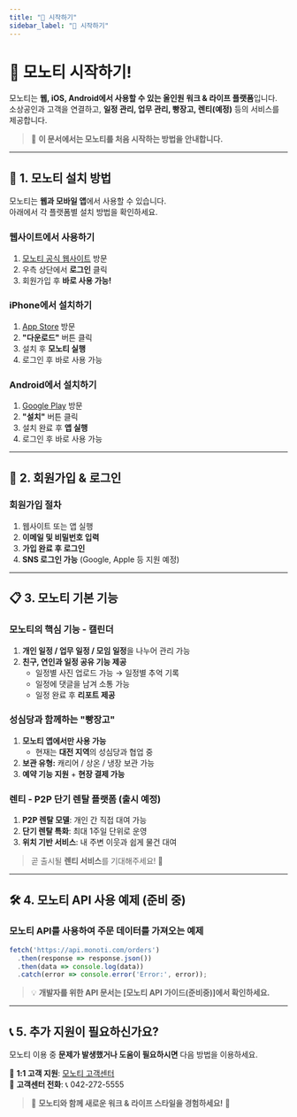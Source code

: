 ```yaml
---
title: "🚀 시작하기"
sidebar_label: "🚀 시작하기"
---
```



# 🚀 모노티 시작하기!

모노티는 **웹, iOS, Android에서 사용할 수 있는 올인원 워크 & 라이프 플랫폼**입니다.  
소상공인과 고객을 연결하고, **일정 관리, 업무 관리, 빵장고, 렌티(예정)** 등의 서비스를 제공합니다.

> 📌 **이 문서에서는 모노티를 처음 시작하는 방법을 안내합니다.**

---

## 📲 1. 모노티 설치 방법

모노티는 **웹과 모바일 앱**에서 사용할 수 있습니다.  
아래에서 각 플랫폼별 설치 방법을 확인하세요.

<Tabs>
<TabItem value="web" label="💻 웹(Web)" default>

### **웹사이트에서 사용하기**
1. [모노티 공식 웹사이트](https://1472.ai/) 방문  
2. 우측 상단에서 **로그인** 클릭  
3. 회원가입 후 **바로 사용 가능!**  

</TabItem>

<TabItem value="ios" label="📱 iOS (아이폰)">

### **iPhone에서 설치하기**
1. [App Store](https://apps.apple.com/kr/app/%EB%AA%A8%EB%85%B8%ED%8B%B0-monoti-%EC%98%AC%EC%9D%B8%EC%9B%90-%EC%9B%8C%ED%81%AC-%EB%9D%BC%EC%9D%B4%ED%94%84/id6473604609) 방문  
2. **"다운로드"** 버튼 클릭  
3. 설치 후 **모노티 실행**  
4. 로그인 후 바로 사용 가능  

</TabItem>

<TabItem value="android" label="🤖 Android (안드로이드)">

### **Android에서 설치하기**
1. [Google Play](https://play.google.com/store/apps/details?id=com.notitle.toktokCalendar&pcampaignid=web_share) 방문  
2. **"설치"** 버튼 클릭  
3. 설치 완료 후 **앱 실행**  
4. 로그인 후 바로 사용 가능  

</TabItem>
</Tabs>

---

## 🔑 2. 회원가입 & 로그인

### **회원가입 절차**
1. 웹사이트 또는 앱 실행  
2. **이메일 및 비밀번호 입력**  
3. **가입 완료 후 로그인**  
4. **SNS 로그인 가능** (Google, Apple 등 지원 예정)

---

## 📋 3. 모노티 기본 기능

<Tabs>
<TabItem value="calendar" label="🗓 캘린더" default>

### **모노티의 핵심 기능 - 캘린더**
1. **개인 일정 / 업무 일정 / 모임 일정**을 나누어 관리 가능  
2. **친구, 연인과 일정 공유 기능 제공**  
   - 일정별 사진 업로드 가능 → 일정별 추억 기록  
   - 일정에 댓글을 남겨 소통 가능  
   - 일정 완료 후 **리포트 제공**  

</TabItem>

<TabItem value="bread" label="🍞 빵장고">

### **성심당과 함께하는 "빵장고"**
1. **모노티 앱에서만 사용 가능**  
   - 현재는 **대전 지역**의 성심당과 협업 중  
2. **보관 유형:** 캐리어 / 상온 / 냉장 보관 가능  
3. **예약 기능 지원** + **현장 결제 가능**  

</TabItem>

<TabItem value="renti" label="📦 렌티">

### **렌티 - P2P 단기 렌탈 플랫폼 (출시 예정)**
1. **P2P 렌탈 모델**: 개인 간 직접 대여 가능  
2. **단기 렌탈 특화**: 최대 1주일 단위로 운영  
3. **위치 기반 서비스**: 내 주변 이웃과 쉽게 물건 대여  

> 곧 출시될 **렌티 서비스**를 기대해주세요! 🚀  

</TabItem>
</Tabs>

---

## 🛠 4. 모노티 API 사용 예제 (준비 중)

### **모노티 API를 사용하여 주문 데이터를 가져오는 예제**
```js
fetch('https://api.monoti.com/orders')
  .then(response => response.json())
  .then(data => console.log(data))
  .catch(error => console.error('Error:', error));
```

> 💡 **개발자를 위한 API 문서는 [모노티 API 가이드(준비중)]에서 확인하세요.**

---

## 📞 5. 추가 지원이 필요하신가요?

모노티 이용 중 **문제가 발생했거나 도움이 필요하시면** 다음 방법을 이용하세요.

📌 **1:1 고객 지원**: [모노티 고객센터](https://1472.ai/help)  
📌 **고객센터 전화**: 📞 042-272-5555  

> 🚀 **모노티와 함께 새로운 워크 & 라이프 스타일을 경험하세요!** 🎉
